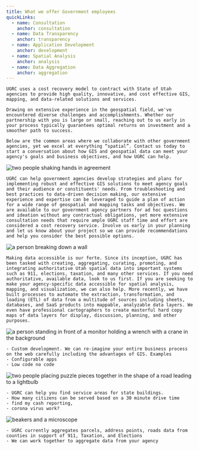 ```yaml
---
title: What we offer Government employees
quickLinks:
  - name: Consultation
    anchor: consultation
  - name: Data Transparency
    anchor: transparency
  - name: Application Development
    anchor: development
  - name: Spatial Analysis
    anchor: analysis
  - name: Data Aggregation
    anchor: aggregation
---
```




<Layout title={frontmatter.title}>
  <Section title="Solutions for government agencies" stripe>
  <QuickLinks links={frontmatter.quickLinks} slot="quick-links" />

    UGRC uses a cost recovery model to contract with State of Utah agencies to provide high quality, innovative, and cost effective GIS, mapping, and data-related solutions and services.

    Drawing on extensive experience in the geospatial field, we've encountered diverse challenges and accomplishments. Whether our partnership with you is large or small, reaching out to us early in your process typically guarantees optimal returns on investment and a smoother path to success.

    Below are the common areas where we collaborate with other government agencies, yet we excel at everything “spatial”. Contact us today to start a conversation about how GIS and geospatial data can meet your agency's goals and business objectives, and how UGRC can help.

  </Section>

  <Section title="Plan with us">
    <Image
      slot="image"
      src={agreementPhoto}
      alt="two people shaking hands in agreement"
      class="w-full max-w-[400px]"
    />

    UGRC can help government agencies develop strategies and plans for implementing robust and effective GIS solutions to meet agency goals and their audience or constituents' needs. From troubleshooting and best practices to data-driven decision making, our extensive experience and expertise can be leveraged to guide a plan of action for a wide range of geospatial and mapping tasks and objectives. We are available to our government agency partners for ad hoc questions and ideation without any contractual obligations, yet more extensive consultation needs that require ample UGRC staff time and effort are considered a cost recovery service. Involve us early in your planning and let us know about your project so we can provide recommendations and help you consider the best possible options.

  </Section>
  <Section title="Make data accessible" stripe>
    <Image
      slot="image"
      src={accessiblePhoto}
      alt="a person breaking down a wall"
      class="w-full max-w-[400px]"
    />

    Making data accessible is our forte. Since its inception, UGRC has been tasked with creating, aggregating, curating, promoting, and integrating authoritative Utah spatial data into important systems such as 911, elections, taxation, and many other services. If you need authoritative, available data, look to us first. If you are seeking to make your agency-specific data accessible for spatial analysis, mapping, and visualization, we can also help. More recently, we have built processes to automate the extraction, transformation, and loading (ETL) of data from a multitude of sources including sheets, databases, and SaaS products into mappable, analyzable data layers. We even have professional cartographers to create masterful hard copy maps of data layers for display, discussion, planning, and other purposes.

  </Section>
  <Section title="Application Development">
    <Image
      slot="image"
      src={applicationDevelopmentPhoto}
      alt="a person standing in front of a monitor holding a wrench with a crane in the background"
      class="w-full max-w-[400px]"
    />

    - Custom development. We can re-imagine your entire business process on the web carefully including the advantages of GIS. Examples
    - Configurable apps
    - Low code no code

  </Section>
  <Section title="Imagine it" stripe>
    <Image
      slot="image"
      src={imaginationPhoto}
      alt="two people placing puzzle pieces together in the shape of a road leading to a lightbulb"
      class="w-full max-w-[400px]"
    />

    - UGRC can help you find service areas for state buildings.
    - How many citizens can be served based on a 30 minute drive time
    - find my cash reporting,
    - corona virus work?

  </Section>
  <Section title="Data science">
    <Image
      slot="image"
      src={dataSciencePhoto}
      alt="beakers and a microscope"
      class="w-full max-w-[400px]"
    />

    - UGRC currently aggregates parcels, address points, roads data from counties in support of 911, Taxation, and Elections
    - We can work together to aggregate data from your agency

  </Section>
</Layout>
